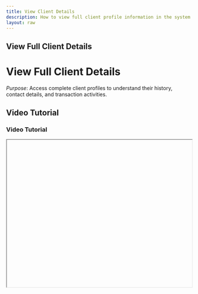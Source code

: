 ```yaml
---
title: View Client Details
description: How to view full client profile information in the system.
layout: raw
---
```



<div className="mdx-content">

## View Full Client Details

<h1 className="text-3xl font-bold text-gray-900 mb-4">View Full Client Details</h1>  

*Purpose*: Access complete client profiles to understand their history, contact details, and transaction activities.

## Video Tutorial

<h3 className="text-xl font-medium text-gray-800 mb-2">Video Tutorial</h3>

<iframe
  width="100%"
  height="400"
  title="View full client details tutorial"
  allowFullScreen
  className="rounded-lg"
/>

---

## Steps:

<h2 className="text-2xl font-semibold text-gray-800 mt-8 mb-4">Step-by-step Instructions</h2>

❶ **Navigate to the Clients Page**  
From the left-side menu, click on **Clients**.

❷ **Click on the Client's Name**  
Locate the client you're interested in and click directly on their **name**.

❸ **View the Profile Panel**  
A detailed profile panel will slide in from the right side.

❹ **Review Client Information**  
The panel includes complete contact and activity info:
- **Phone number, email, gender, address**
- **Birth date, anniversary (if added), and date created**
- **Total number of appointments**
- **History of sales, vouchers, memberships, gift cards, and product purchases**

❺ **Close the Panel**  
Click the **X (Close)** icon on the top right corner to close the profile.

---

**Tip for First-Time Users**:  
This feature helps teams provide personalized service by understanding client history and preferences.

<div className="space-y-4 mt-6">

<div className="my-10 border-t border-gray-200" />

## More questions about this

<h3 className="text-xl font-semibold text-black mb-4 mt-10"> More questions about this?</h3>
</div>
<div className="space-y-4 mt-6">
  <details className="bg-white rounded-md p-4 border border-gray-300">
  <summary
    className="font-medium text-base text-gray-900"
    style={{
      backgroundColor: 'transparent',
      outline: 'none',
      cursor: 'pointer',
      userSelect: 'none',
      listStyle: 'none',
    }}
  >Can I edit client details from the profile panel?</summary>
   <p className="mt-2 text-sm text-gray-700">
      No, the panel is view-only. To make changes, open the client’s edit screen.
    </p>
  </details>

  <details className="bg-white rounded-md p-4 border border-gray-300">
  <summary
    className="font-medium text-base text-gray-900"
    style={{
      backgroundColor: 'transparent',
      outline: 'none',
      cursor: 'pointer',
      userSelect: 'none',
      listStyle: 'none',
    }}
  >Is the client activity real-time?</summary>
    <p className="mt-2 text-sm text-gray-700">
      Yes, all the displayed history and data are updated in real-time.
    </p>
  </details>
</div>
</div>

---

<div className="space-y-4 mt-6">

<div className="my-10 border-t border-gray-200" />

<div className="mdx-content mt-10">

Was this article helpful?

<div style={{ display: 'flex', gap: '1rem' }}>
  <button style={{ padding: '0.5rem', borderRadius: '9999px', backgroundColor: '#f0f0f0' }}>
    <FaThumbsUp/>
  </button>
  <button style={{ padding: '0.5rem', borderRadius: '9999px', backgroundColor: '#f0f0f0' }}>
    <FaThumbsDown/>
  </button>
</div>
</div>

---
</div>
